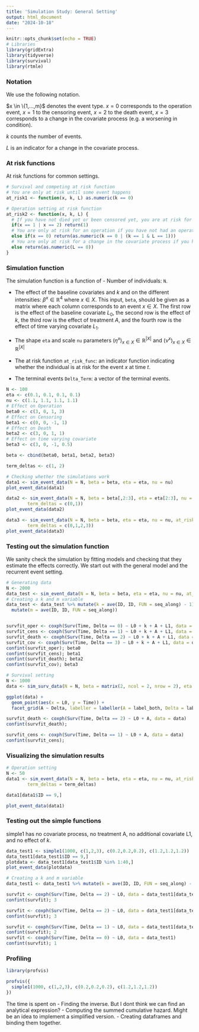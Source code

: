 ```yaml
---
title: 'Simulation Study: General Setting'
output: html_document
date: "2024-10-18"
---
```


```r
knitr::opts_chunk$set(echo = TRUE)
# Libraries
library(gridExtra)
library(tidyverse)
library(survival)
library(rtmle)
```

### Notation

We use the following notation. 

$x \in \{1,...,m}$ denotes the event type. $x=0$ corresponds to the operation event, $x=1$ to the censoring event, $x=2$ to the death event, $x = 3$ corresponds to a change in the covariate process (e.g. a worsening in condition). 

$k$ counts the number of events.

$L$ is an indicator for a change in the covariate process.  

### At risk functions

At risk functions for common settings.

```r
# Survival and competing at risk function
# You are only at risk until some event happens
at_risk1 <- function(x, k, L) as.numeric(k == 0)

# Operation setting at risk function
at_risk2 <- function(x, k, L) {
  # If you have not died yet or been censored yet, you are at risk for dying or being censored
  if(x == 1 | x == 2) return(1)
  # You are only at risk for an operation if you have not had an operation yet
  else if(x == 0) return(as.numeric(k == 0 | (k == 1 & L == 1)))
  # You are only at risk for a change in the covariate process if you have not had a change yet
  else return(as.numeric(L == 0))
}
```

### Simulation function

The simulation function is a function of
- Number of individuals: `N`.

- The effect of the baseline covariates and $k$ and on the different intensities: $\beta^x \in \mathbb{R}^{4}$ where $x \in X$. This input, `beta`, should be given as a matrix where each column corresponds to an event $x \in X$. The first row is the effect of the baseline covariate $L_0$, the second row is the effect of $k$, the third row is the effect of treatment $A$, and the fourth row is the effect of time varying covariate $L_1$. 

- The shape `eta` and scale `nu` parameters $(\eta^x)_{x \in X} \in \mathbb{R}^{|X|}$ and $(\nu^x)_{x \in X} \in \mathbb{R}^{|X|}$

- The at risk function `at_risk_func`: an indicator function indicating whether the individual is at risk for the event $x$ at time $t$.

- The terminal events `Delta_Term`: a vector of the terminal events.

```r
N <- 100
eta <- c(0.1, 0.1, 0.1, 0.1)
nu <- c(1.1, 1.1, 1.1, 1.1)
# Effect on Operation
beta0 <- c(3, 0, 1, 3)
# Effect on Censoring
beta1 <- c(0, 0, -1, 1)
# Effect on Death
beta2 <- c(3, 0, 1, 1)
# Effect on time varying covariate
beta3 <- c(3, 0, -1, 0.5)

beta <- cbind(beta0, beta1, beta2, beta3)

term_deltas <- c(1, 2)

# Checking whether the simulations work
data1 <- sim_event_data(N = N, beta = beta, eta = eta, nu = nu)
plot_event_data(data1) 

data2 <- sim_event_data(N = N, beta = beta[,2:3], eta = eta[2:3], nu = nu[2:3], at_risk = at_risk1, 
        term_deltas = c(0,1))
plot_event_data(data2)

data3 <- sim_event_data(N = N, beta = beta, eta = eta, nu = nu, at_risk = at_risk1, 
        term_deltas = c(0,1,2,3))
plot_event_data(data3)
```

### Testing out the simulation function

We sanity check the simulation by fitting models and checking that they estimate the effects correctly. We start out with the general model and the recurrent event setting. 

```r
# Generating data
N <- 2000
data_test <- sim_event_data(N = N, beta = beta, eta = eta, nu = nu, at_risk = at_risk2, term_deltas = term_deltas)
# Creating a k and m variable
data_test <- data_test %>% mutate(k = ave(ID, ID, FUN = seq_along) - 1) %>% 
  mutate(m = ave(ID, ID, FUN = seq_along)) 


survfit_oper <- coxph(Surv(Time, Delta == 0) ~ L0 + k + A + L1, data = data_test[data_test$k == 0,])
survfit_cens <- coxph(Surv(Time, Delta == 1) ~ L0 + k + A + L1, data = data_test[data_test$k == 0,])
survfit_death <- coxph(Surv(Time, Delta == 2) ~ L0 + k + A + L1, data = data_test[data_test$k == 0,])
survfit_cov <- coxph(Surv(Time, Delta == 3) ~ L0 + k + A + L1, data = data_test[data_test$k == 0,])
confint(survfit_oper); beta0
confint(survfit_cens); beta1
confint(survfit_death); beta2
confint(survfit_cov); beta3
```



```r
# Survival setting
N <- 1000
data <- sim_surv_data(N = N, beta = matrix(2, ncol = 2, nrow = 2), eta = rep(0.1,2), nu = rep(1.1,2))

ggplot(data) +
  geom_point(aes(x = L0, y = Time)) +
  facet_grid(A ~ Delta, labeller = labeller(A = label_both, Delta = label_both))

survfit_death <- coxph(Surv(Time, Delta == 2) ~ L0 + A, data = data)
confint(survfit_death);

survfit_cens <- coxph(Surv(Time, Delta == 1) ~ L0 + A, data = data)
confint(survfit_cens);
```

### Visualizing the simulation results

```r
# Operation setting
N <- 50
data1 <- sim_event_data(N = N, beta = beta, eta = eta, nu = nu, at_risk = at_risk2, 
        term_deltas = term_deltas)

data1[data1$ID == 9,]

plot_event_data(data1)
```

### Testing out the simple functions

simple1 has no covariate process, no treatment A, no additional covariate L1, and no effect of $k$. 

```r
data_test1 <- simple1(1000, c(1,2,3), c(0.2,0.2,0.2), c(1.2,1.2,1.2))
data_test1[data_test1$ID == 9,]
plotdata <- data_test1[data_test1$ID %in% 1:40,]
plot_event_data(plotdata)

# Creating a k and m variable
data_test1 <- data_test1 %>% mutate(k = ave(ID, ID, FUN = seq_along) - 1) 

survfit <- coxph(Surv(Time, Delta == 2) ~ L0, data = data_test1[data_test1$k == 0,])
confint(survfit); 3

survfit <- coxph(Surv(Time, Delta == 2) ~ L0, data = data_test1[data_test1$k == 1,])
confint(survfit); 3

survfit <- coxph(Surv(Time, Delta == 1) ~ L0, data = data_test1[data_test1$k == 0,])
confint(survfit); 2
survfit <- coxph(Surv(Time, Delta == 0) ~ L0, data = data_test1)
confint(survfit); 1
```

### Profiling

```r
library(profvis)

profvis({
  simple1(1000, c(1,2,3), c(0.2,0.2,0.2), c(1.2,1.2,1.2))
})

```


The time is spent on
- Finding the inverse. But I dont think we can find an analytical expression? 
- Computing the summed cumulative hazard. Might be an idea to implement a simplified version.
- Creating dataframes and binding them together. 




